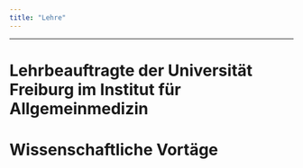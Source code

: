 ```yaml
---
title: "Lehre"
---
```


------------------------------------------------------------------------

# Lehrbeauftragte der Universität Freiburg im Institut für Allgemeinmedizin


# Wissenschaftliche Vortäge


